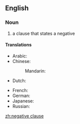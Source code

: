 ==English==

===Noun===
{{examples-right|I don't know where to begin.}}
{{en-noun|head=[[negative]] [[clause]]}}

# {{context|grammar|lang=en}} a clause that states a negative

====Translations====
{{trans-top|negative clause, negative sentence}}
* Arabic: {{t|ar|جملة منفية|f|tr=júmla manfíyya}}
* Chinese:
*: Mandarin: {{t|cmn|否定句|tr=fǒudìngjù|sc=Hani}}
* Dutch: {{t|nl|ontkennende zin|m}}
{{trans-mid}}
* French: {{t|fr|phrase négative|f}}
* German: {{t|de|negativer Satz|m}}
* Japanese: {{t|ja|否定文|tr=ひていぶん, hiteibun}}
* Russian: {{t|ru|отрицательное предложение|n|tr=otricátel'noje predložénije}}
{{trans-bottom}}

[[zh:negative clause]]